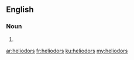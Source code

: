 ==English==

===Noun===
{{head|en|plural}}

# {{plural of|heliodor|lang=en|nocat=1}}

[[ar:heliodors]]
[[fr:heliodors]]
[[ku:heliodors]]
[[my:heliodors]]